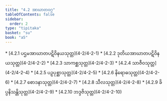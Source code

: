 ```yaml
---
title: "4.2 အာဃာတဝဂ္ဂ"
tableOfContents: false
sidebar:
  order: 2
type: "tipitaka"
basket: "su"
book: "a5"
---
```



<DynamicBreadcrumb />



<TableOfContents book="a5" section="4.2">
* [4.2.1 ပဌမအာဃာတပဋိဝိနယသုတ္တ](4-2/4-2-1)
* [4.2.2 ဒုတိယအာဃာတပဋိဝိနယသုတ္တ](4-2/4-2-2)
* [4.2.3 သာကစ္ဆသုတ္တ](4-2/4-2-3)
* [4.2.4 သာဇီဝသုတ္တ](4-2/4-2-4)
* [4.2.5 ပဉှပုစ္ဆာသုတ္တ](4-2/4-2-5)
* [4.2.6 နိရောဓသုတ္တ](4-2/4-2-6)
* [4.2.7 စောဒနာသုတ္တ](4-2/4-2-7)
* [4.2.8 သီလသုတ္တ](4-2/4-2-8)
* [4.2.9 ခိပ္ပနိသန္တိသုတ္တ](4-2/4-2-9)
* [4.2.10 ဘဒ္ဒဇိသုတ္တ](4-2/4-2-10)
</TableOfContents>
